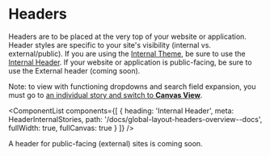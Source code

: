 
<Meta title="Global Layout/Headers/Overview" />

# Headers

Headers are to be placed at the very top of your website or application. Header styles are specific to your site's visibility (internal vs. external/public). If you are using the [Internal Theme](?path=/docs/foundation-themes--docs#internal-theme), be sure to use the [Internal Header](?path=/docs/global-layout-headers-for-internal-sites--docs). If your website or application is public-facing, be sure to use the External header (coming soon).

Note: to view with functioning dropdowns and search field expansion, you must go to [an individual story and switch to **Canvas View**](?path=/story/global-layout-headers-for-internal-sites--base-story).

<ComponentList
  components={[
    {
      heading: 'Internal Header',
      meta: HeaderInternalStories,
      path: '/docs/global-layout-headers-overview--docs',
      fullWidth: true,
      fullCanvas: true
    }
  ]}
/>

A header for public-facing (external) sites is coming soon.
